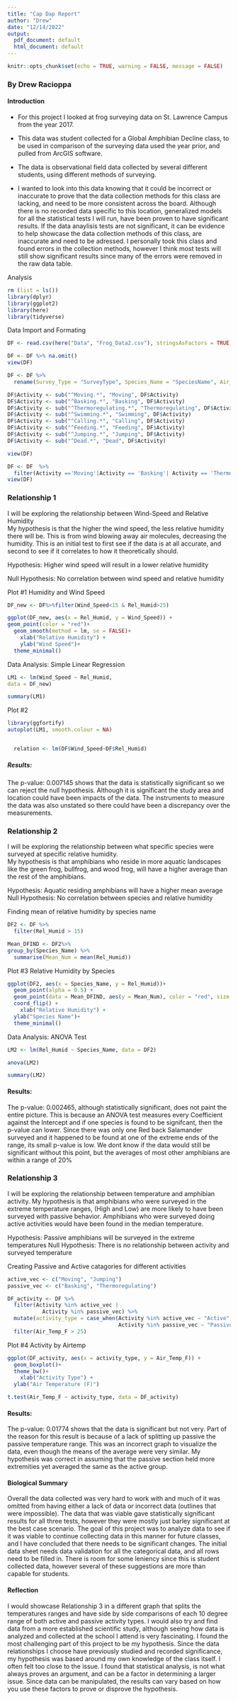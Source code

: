 ```yaml
---
title: "Cap Dap Report"
author: "Drew"
date: "12/14/2022"
output:
  pdf_document: default
  html_document: default
---
```


```r
knitr::opts_chunk$set(echo = TRUE, warning = FALSE, message = FALSE)
```
### By Drew Racioppa

#### Introduction

* For this project I looked at frog surveying data on St. Lawrence Campus from the year 2017.

* This data was student collected for a Global Amphibian Decline class, to be used in comparison of the surveying data used the year prior, and pulled from ArcGIS software. 

* The data is observational field data collected by several different students, using different methods of surveying.

* I wanted to look into this data knowing that it could be incorrect or inaccurate to prove that the data collection methods for this class are lacking, and need to be more consistent across the board. Although there is no recorded data specific to this location, generalized models for all the statistical tests I will run, have been proven to have significant results. If the data anaylisis tests are not significant, it can be evidence to help showcase the data collection methods of this class, are inaccurate and need to be adressed. I personally took this class and found errors in the collection methods, however I think most tests will still show significant results since many of the errors were removed in the raw data table. 


Analysis

```r
rm (list = ls())
library(dplyr)
library(ggplot2)
library(here)
library(tidyverse)
```

Data Import and Formating
```r
DF <- read.csv(here("Data", "Frog_Data2.csv"), stringsAsFactors = TRUE)
```

```r
DF <- DF %>% na.omit()
view(DF)
```

```r
DF <- DF %>%
  rename(Survey_Type = "SurveyType", Species_Name = "SpeciesName", Air_Temp_F = "AirTempF", Number_of_Individuals = "Number.of.Individuals", Site = "SiteSubClass", Rel_Humid = "RelHumid", Wind_Speed = "WindSpeed")
```

```r
DF$Activity <- sub("^Moving.*", "Moving", DF$Activity)
DF$Activity <- sub("^Basking.*", "Basking", DF$Activity)
DF$Activity <- sub("^Thermoregulating.*", "Thermoregulating", DF$Activity)
DF$Activity <- sub("^Swimming.*", "Swimming", DF$Activity)
DF$Activity <- sub("^Calling.*", "Calling", DF$Activity)
DF$Activity <- sub("^Feeding.*", "Feeding", DF$Activity)
DF$Activity <- sub("^Jumping.*", "Jumping", DF$Activity)
DF$Activity <- sub("^Dead.*", "Dead", DF$Activity)

view(DF)
```

```r
DF <- DF  %>%  
  filter(Activity =='Moving'|Activity == 'Basking'| Activity == 'Thermoregulating'|Activity == 'Swimming'|Activity == 'Calling'|Activity == 'Feeding'| Activity == 'Jumping'|Activity == 'Dead' ) 
view(DF)
```


### Relationship 1

I will be exploring the relationship between Wind-Speed and Relative Humidity  
My hypothesis is that the higher the wind speed, the less relative humidity there will be. This is from wind blowing away air molecules, decreasing the humidity. This is an initial test to first see if the data is at all accurate, and second to see if it correlates to how it theoretically should.

Hypothesis: Higher wind speed will result in a lower relative humidity

Null Hypothesis: No correlation between wind speed and relative humidity


Plot #1 Humidity and Wind Speed 
```r
DF_new <- DF%>%filter(Wind_Speed<15 & Rel_Humid>25)

ggplot(DF_new, aes(x = Rel_Humid, y = Wind_Speed)) +
geom_point(color = "red")+
  geom_smooth(method = lm, se = FALSE)+
    xlab("Relative Humidity") +
    ylab("Wind Speed")+
  theme_minimal()
```
Data Analysis: Simple Linear Regression
```r
LM1 <- lm(Wind_Speed ~ Rel_Humid,
data = DF_new)

summary(LM1)
```

Plot #2
```r
library(ggfortify)
autoplot(LM1, smooth.colour = NA)


  relation <- lm(DF$Wind_Speed~DF$Rel_Humid) 
```

##### Results:
The p-value: 0.007145 shows that the data is statistically significant so we can reject the null hypothesis. Although it is significant the study area and location could have been impacts of the data. The instruments to measure the data was also unstated so there could have been a discrepancy over the measurements. 

### Relationship 2

I will be exploring the relationship between what specific species were surveyed at specific relative humidity.  
My hypothesis is that amphibians who reside in more aquatic landscapes like the green frog,  bullfrog, and wood frog, will have a higher average than the rest of the amphibians.

Hypothesis: Aquatic residing amphibians will have a higher mean average 
Null Hypothesis: No correlation between species and relative humidity 

Finding mean of relative humidity by species name 
```r
DF2 <- DF %>%
  filter(Rel_Humid > 15)

Mean_DFIND <- DF2%>%
group_by(Species_Name) %>%
  summarise(Mean_Num = mean(Rel_Humid))
```

Plot #3 Relative Humidity by Species
```r
ggplot(DF2, aes(x = Species_Name, y = Rel_Humid))+
  geom_point(alpha = 0.5) +
  geom_point(data = Mean_DFIND, aes(y = Mean_Num), color = "red", size = 3, shape = 8) +
  coord_flip() +
    xlab("Relative Humidity") +
  ylab("Species Name")+
  theme_minimal()
```
Data Analysis: ANOVA Test
```r
LM2 <- lm(Rel_Humid ~ Species_Name, data = DF2)

anova(LM2)
```
```r
summary(LM2)
```

#### Results: 
The p-value: 0.002465, although statistically significant, does not paint the entire picture. This is because an ANOVA test measures every Coefficient against the Intercept and if one species is found to be signifcant, then the p-value can lower. Since there was only one Red back Salamander surveyed and it happened to be found at one of the extreme ends of the range, its small p-value is low. We dont know if the data would still be significant without this point, but the averages of most other amphibians are within a range of 20%

### Relationship 3 

I will be exploring the relationship between temperature and amphibian activity. My hypothesis is that amphibians who were surveyed in the extreme temperature ranges, (High and Low) are more likely to have been surveyed with passive behavior. Amphibians who were surveyed doing active activities would have been found in the median temperature. 

Hypothesis: Passive amphibians will be surveyed in the extreme temperatures 
Null Hypothesis: There is no relationship between activity and surveyed temperature 

Creating Passive and Active catagories for different activities 
```r

active_vec <- c("Moving", "Jumping")
passive_vec <- c("Basking", "Thermoregulating")

DF_activity <- DF %>%
  filter(Activity %in% active_vec |
           Activity %in% passive_vec) %>%
  mutate(activity_type = case_when(Activity %in% active_vec ~ "Active",
                                   Activity %in% passive_vec ~ "Passive")) %>%
  filter(Air_Temp_F > 25)
```

Plot #4 Activity by Airtemp
```r
ggplot(DF_activity, aes(x = activity_type, y = Air_Temp_F)) +
  geom_boxplot()+
  theme_bw()+
    xlab("Activity Type") +
  ylab("Air Temperature (F)")
```

```r
t.test(Air_Temp_F ~ activity_type, data = DF_activity)
```

#### Results: 
The p-value: 0.01774 shows that the data is significant but not very. Part of the reason for this result is because of a lack of splitting up passive the passive temperature range. This was an incorrect graph to visualize the data, even though the means of the average were very similar. My hypothesis was correct in assuming that the passive section held more extremities yet averaged the same as the active group. 

#### Biological Summary 

Overall the data collected was very hard to work with and much of it was omitted from having either a lack of data or incorrect data (outlines that were impossible). The data that was viable gave statistically significant results for all three tests, however they were mostly just barley significant at the best case scenario. The goal of this project was to analyze data to see if it was viable to continue collecting data in this manner for future classes, and I have concluded that there needs to be significant changes. The initial data sheet needs data validation for all the categorical data, and all rows need to be filled in. There is room for some leniency since this is student collected data, however several of these suggestions are more than capable for students. 

#### Reflection 

I would showcase Relationship 3 in a different graph that splits the temperatures ranges and have side by side comparisons of each 10 degree range of both active and passive activity types. I would also try and find data from a more established scientific study, although seeing how data is analyzed and collected at the school I attend is very fascinating. I found the most challenging part of this project to be my hypothesis. Since the data relationships I choose have previously studied and recorded significance, my hypothesis was based around my own knowledge of the class itself. I often felt too close to the issue. I found that statistical analysis, is not what always proves an argument, and can be a factor in determining a larger issue. Since data can be manipulated, the results can vary based on how you use these factors to prove or disprove the hypothesis. 





